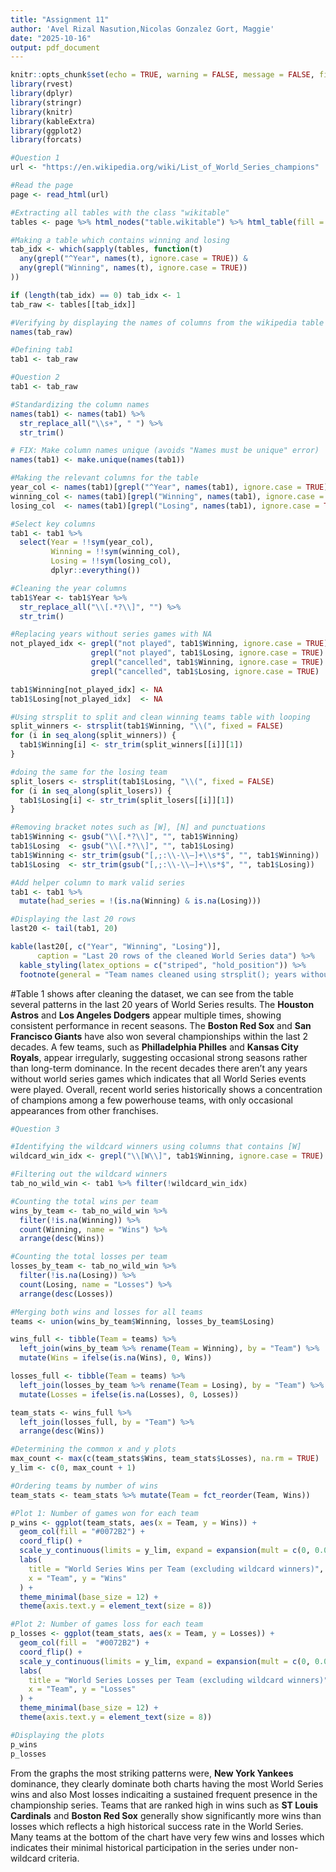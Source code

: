 ---
title: "Assignment 11"
author: 'Avel Rizal Nasution,Nicolas Gonzalez Gort, Maggie'
date: "2025-10-16"
output: pdf_document
---
```{r setup, include=FALSE}
knitr::opts_chunk$set(echo = TRUE, warning = FALSE, message = FALSE, fig.width=10, fig.height=6)
library(rvest)
library(dplyr)
library(stringr)
library(knitr)
library(kableExtra)
library(ggplot2)
library(forcats)
```

```{r scrape}
#Question 1
url <- "https://en.wikipedia.org/wiki/List_of_World_Series_champions"

#Read the page
page <- read_html(url)

#Extracting all tables with the class "wikitable"
tables <- page %>% html_nodes("table.wikitable") %>% html_table(fill = TRUE)

#Making a table which contains winning and losing 
tab_idx <- which(sapply(tables, function(t)
  any(grepl("^Year", names(t), ignore.case = TRUE)) &
  any(grepl("Winning", names(t), ignore.case = TRUE))
))

if (length(tab_idx) == 0) tab_idx <- 1
tab_raw <- tables[[tab_idx]]

#Verifying by displaying the names of columns from the wikipedia table
names(tab_raw)

#Defining tab1
tab1 <- tab_raw
```

```{r Q2}

#Question 2
tab1 <- tab_raw

#Standardizing the column names 
names(tab1) <- names(tab1) %>%
  str_replace_all("\\s+", " ") %>%
  str_trim()

# FIX: Make column names unique (avoids "Names must be unique" error)
names(tab1) <- make.unique(names(tab1))

#Making the relevant columns for the table
year_col <- names(tab1)[grepl("^Year", names(tab1), ignore.case = TRUE)][1]
winning_col <- names(tab1)[grepl("Winning", names(tab1), ignore.case = TRUE)][1]
losing_col  <- names(tab1)[grepl("Losing", names(tab1), ignore.case = TRUE)][1]

#Select key columns
tab1 <- tab1 %>%
  select(Year = !!sym(year_col),
         Winning = !!sym(winning_col),
         Losing = !!sym(losing_col),
         dplyr::everything())

#Cleaning the year columns
tab1$Year <- tab1$Year %>%
  str_replace_all("\\[.*?\\]", "") %>%
  str_trim()

#Replacing years without series games with NA
not_played_idx <- grepl("not played", tab1$Winning, ignore.case = TRUE) |
                  grepl("not played", tab1$Losing, ignore.case = TRUE) |
                  grepl("cancelled", tab1$Winning, ignore.case = TRUE) |
                  grepl("cancelled", tab1$Losing, ignore.case = TRUE)

tab1$Winning[not_played_idx] <- NA
tab1$Losing[not_played_idx]  <- NA

#Using strsplit to split and clean winning teams table with looping
split_winners <- strsplit(tab1$Winning, "\\(", fixed = FALSE)
for (i in seq_along(split_winners)) {
  tab1$Winning[i] <- str_trim(split_winners[[i]][1])
}

#doing the same for the losing team
split_losers <- strsplit(tab1$Losing, "\\(", fixed = FALSE)
for (i in seq_along(split_losers)) {
  tab1$Losing[i] <- str_trim(split_losers[[i]][1])
}

#Removing bracket notes such as [W], [N] and punctuations 
tab1$Winning <- gsub("\\[.*?\\]", "", tab1$Winning)
tab1$Losing  <- gsub("\\[.*?\\]", "", tab1$Losing)
tab1$Winning <- str_trim(gsub("[,;:\\-\\–]+\\s*$", "", tab1$Winning))
tab1$Losing  <- str_trim(gsub("[,;:\\-\\–]+\\s*$", "", tab1$Losing))

#Add helper column to mark valid series
tab1 <- tab1 %>%
  mutate(had_series = !(is.na(Winning) & is.na(Losing)))

#Displaying the last 20 rows 
last20 <- tail(tab1, 20)

kable(last20[, c("Year", "Winning", "Losing")],
      caption = "Last 20 rows of the cleaned World Series data") %>%
  kable_styling(latex_options = c("striped", "hold_position")) %>%
  footnote(general = "Team names cleaned using strsplit(); years without World Series marked as NA.")
```
#Table 1 shows after cleaning the dataset, we can see from the table several patterns in the last 20 years of World Series results. The **Houston Astros** and **Los Angeles Dodgers** appear multiple times, showing consistent performance in recent seasons. The **Boston Red Sox** and **San Francisco Giants** have also won several championships within the last 2 decades. A few teams, such as **Philladelphia Philles** and **Kansas City Royals**, appear irregularly, suggesting occasional strong seasons rather than long-term dominance. In the recent decades there aren't any years without  world series games which indicates that all World Series events were played. Overall, recent world series historically shows a concentration of champions among a few powerhouse teams, with only occasional appearances from other franchises.    
```{r Q3_counts}
#Question 3

#Identifying the wildcard winners using columns that contains [W]
wildcard_win_idx <- grepl("\\[W\\]", tab1$Winning, ignore.case = TRUE)

#Filtering out the wildcard winners
tab_no_wild_win <- tab1 %>% filter(!wildcard_win_idx)

#Counting the total wins per team
wins_by_team <- tab_no_wild_win %>%
  filter(!is.na(Winning)) %>%
  count(Winning, name = "Wins") %>%
  arrange(desc(Wins))

#Counting the total losses per team 
losses_by_team <- tab_no_wild_win %>%
  filter(!is.na(Losing)) %>%
  count(Losing, name = "Losses") %>%
  arrange(desc(Losses))

#Merging both wins and losses for all teams
teams <- union(wins_by_team$Winning, losses_by_team$Losing)

wins_full <- tibble(Team = teams) %>%
  left_join(wins_by_team %>% rename(Team = Winning), by = "Team") %>%
  mutate(Wins = ifelse(is.na(Wins), 0, Wins))

losses_full <- tibble(Team = teams) %>%
  left_join(losses_by_team %>% rename(Team = Losing), by = "Team") %>%
  mutate(Losses = ifelse(is.na(Losses), 0, Losses))

team_stats <- wins_full %>%
  left_join(losses_full, by = "Team") %>%
  arrange(desc(Wins))

#Determining the common x and y plots 
max_count <- max(c(team_stats$Wins, team_stats$Losses), na.rm = TRUE)
y_lim <- c(0, max_count + 1)

#Ordering teams by number of wins 
team_stats <- team_stats %>% mutate(Team = fct_reorder(Team, Wins))

#Plot 1: Number of games won for each team
p_wins <- ggplot(team_stats, aes(x = Team, y = Wins)) +
  geom_col(fill = "#0072B2") +
  coord_flip() +
  scale_y_continuous(limits = y_lim, expand = expansion(mult = c(0, 0.05))) +
  labs(
    title = "World Series Wins per Team (excluding wildcard winners)",
    x = "Team", y = "Wins"
  ) +
  theme_minimal(base_size = 12) +
  theme(axis.text.y = element_text(size = 8))

#Plot 2: Number of games loss for each team 
p_losses <- ggplot(team_stats, aes(x = Team, y = Losses)) +
  geom_col(fill =  "#0072B2") +
  coord_flip() +
  scale_y_continuous(limits = y_lim, expand = expansion(mult = c(0, 0.05))) +
  labs(
    title = "World Series Losses per Team (excluding wildcard winners)",
    x = "Team", y = "Losses"
  ) +
  theme_minimal(base_size = 12) +
  theme(axis.text.y = element_text(size = 8))

#Displaying the plots 
p_wins
p_losses
```
From the graphs the most striking patterns were, **New York Yankees** dominance, they clearly dominate both charts having the most World Series wins and also Most losses indicaiting a sustained frequent presence in the championship series. Teams that are ranked high in wins such as **ST Louis Cardinals** and **Boston Red Sox** generally show significantly more wins than losses which reflects a high historical success rate in the World Series. Many teams at the bottom of the chart have very few wins and losses which indicates their minimal historical participation in the series under non-wildcard criteria. 
